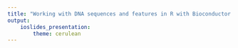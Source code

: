 ```yaml
---
title: "Working with DNA sequences and features in R with Bioconductor (version 2)"
output:
    ioslides_presentation:
        theme: cerulean
---
```

